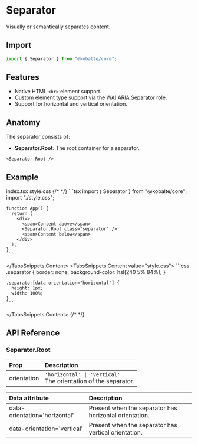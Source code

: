 
# Separator

Visually or semantically separates content.

## Import

```ts
import { Separator } from "@kobalte/core";
```

## Features

- Native HTML `<hr>` element support.
- Custom element type support via the [WAI ARIA Separator](https://w3c.github.io/aria/#separator) role.
- Support for horizontal and vertical orientation.

## Anatomy

The separator consists of:

- **Separator.Root:** The root container for a separator.

```tsx
<Separator.Root />
```

## Example

<Preview>
  <BasicExample />
</Preview>

<TabsSnippets>
  <TabsSnippets.List>
    <TabsSnippets.Trigger value="index.tsx">index.tsx</TabsSnippets.Trigger>
    <TabsSnippets.Trigger value="style.css">style.css</TabsSnippets.Trigger>
  </TabsSnippets.List>
  {/* <!-- prettier-ignore-start -->*/}
  <TabsSnippets.Content value="index.tsx">
    ```tsx
    import { Separator } from "@kobalte/core";
    import "./style.css";

    function App() {
      return (
        <div>
          <span>Content above</span>
          <Separator.Root class="separator" />
          <span>Content below</span>
        </div>
      );
    }
    ```

  </TabsSnippets.Content>
  <TabsSnippets.Content value="style.css">
    ```css
    .separator {
      border: none;
      background-color: hsl(240 5% 84%);
    }

    .separator[data-orientation="horizontal"] {
      height: 1px;
      width: 100%;
    }
    ```

  </TabsSnippets.Content>
  {/* <!-- prettier-ignore-end -->*/}
</TabsSnippets>

## API Reference

### Separator.Root

| Prop        | Description                                                          |
| :---------- | :------------------------------------------------------------------- |
| orientation | `'horizontal' \| 'vertical'` <br/> The orientation of the separator. |

| Data attribute                | Description                                            |
| :---------------------------- | :----------------------------------------------------- |
| data-orientation='horizontal' | Present when the separator has horizontal orientation. |
| data-orientation='vertical'   | Present when the separator has vertical orientation.   |
